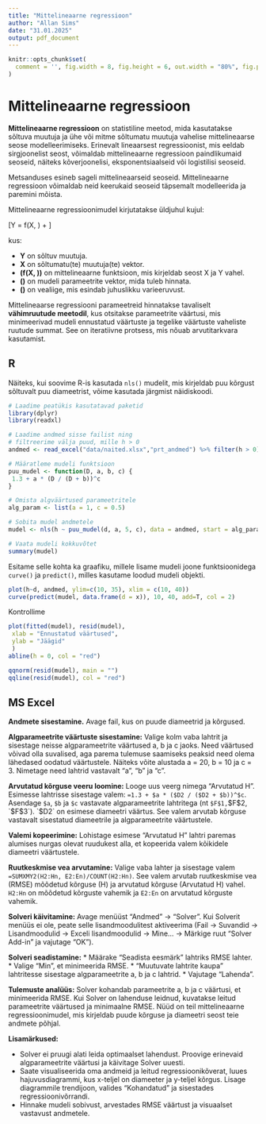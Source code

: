 ```yaml
---
title: "Mittelineaarne regressioon"
author: "Allan Sims"
date: "31.01.2025"
output: pdf_document
---
```



```r
knitr::opts_chunk$set(
  comment = '', fig.width = 8, fig.height = 6, out.width = "80%", fig.pos = "!ht"
)

```

# Mittelineaarne regressioon

**Mittelineaarne regressioon** on statistiline meetod, mida kasutatakse sõltuva muutuja ja ühe või mitme sõltumatu muutuja vahelise mittelineaarse seose modelleerimiseks. Erinevalt lineaarsest regressioonist, mis eeldab sirgjoonelist seost, võimaldab mittelineaarne regressioon paindlikumaid seoseid, näiteks kõverjoonelisi, eksponentsiaalseid või logistilisi seoseid.

Metsanduses esineb sageli mittelineaarseid seoseid. Mittelineaarne regressioon võimaldab neid keerukaid seoseid täpsemalt modelleerida ja paremini mõista.

Mittelineaarne regressioonimudel kirjutatakse üldjuhul kujul:
  

\[Y = f(X, \beta) + \epsilon\]

kus:
  
*   **Y** on sõltuv muutuja.
*   **X** on sõltumatu(te) muutuja(te) vektor.
*   **\(f(X, \beta)\)** on mittelineaarne funktsioon, mis kirjeldab seost X ja Y vahel.
*   **\(\beta\)** on mudeli parameetrite vektor, mida tuleb hinnata.
*   **\(\epsilon\)** on vealiige, mis esindab juhuslikku varieeruvust.


Mittelineaarse regressiooni parameetreid hinnatakse tavaliselt **vähimruutude meetodil**, kus otsitakse parameetrite väärtusi, mis minimeerivad mudeli ennustatud väärtuste ja tegelike väärtuste vaheliste ruutude summat. See on iteratiivne protsess, mis nõuab arvutitarkvara kasutamist.

## R

Näiteks, kui soovime R-is kasutada `nls()` mudelit, mis kirjeldab puu kõrgust sõltuvalt puu diameetrist, võime kasutada järgmist näidiskoodi. 

```r
# Laadime peatükis kasutatavad paketid
library(dplyr)
library(readxl)
```

```r
# Laadime andmed sisse failist ning
# filtreerime välja puud, mille h > 0
andmed <- read_excel("data/naited.xlsx","prt_andmed") %>% filter(h > 0)
```

```r
# Määratleme mudeli funktsioon
puu_mudel <- function(D, a, b, c) {
 1.3 + a * (D / (D + b))^c
}
```

```r
# Omista algväärtused parameetritele
alg_param <- list(a = 1, c = 0.5)
```

```r
# Sobita mudel andmetele
mudel <- nls(h ~ puu_mudel(d, a, 5, c), data = andmed, start = alg_param)

```

```r
# Vaata mudeli kokkuvõtet
summary(mudel)

```

Esitame selle kohta ka graafiku, millele lisame mudeli joone funktsioonidega `curve()` ja `predict()`, milles kasutame loodud mudeli objekti.

```r
plot(h~d, andmed, ylim=c(10, 35), xlim = c(10, 40))
curve(predict(mudel, data.frame(d = x)), 10, 40, add=T, col = 2)
```

Kontrollime 

```r
plot(fitted(mudel), resid(mudel),
 xlab = "Ennustatud väärtused",
 ylab = "Jäägid"
 )
abline(h = 0, col = "red")
```

```r
qqnorm(resid(mudel), main = "")
qqline(resid(mudel), col = "red")
```

\clearpage
## MS Excel


**Andmete sisestamine.** Avage fail, kus on puude diameetrid ja kõrgused.

**Algparameetrite väärtuste sisestamine:** Valige kolm vaba lahtrit ja sisestage neisse algparameetrite väärtused a, b ja c jaoks. Need väärtused võivad olla suvalised, aga parema tulemuse saamiseks peaksid need olema lähedased oodatud väärtustele. Näiteks võite alustada a = 20, b = 10 ja c = 3. Nimetage need lahtrid vastavalt "a", "b" ja "c".

**Arvutatud kõrguse veeru loomine:** Looge uus veerg nimega "Arvutatud H". Esimesse lahtrisse sisestage valem: `=1.3 + $a * ($D2 / ($D2 + $b))^$c`. Asendage `$a`, `$b` ja `$c` vastavate algparameetrite lahtritega (nt `$F$1, `$F$2, `$F$3`). `$D2` on esimese diameetri väärtus. See valem arvutab kõrguse vastavalt sisestatud diameetrile ja algparameetrite väärtustele.

**Valemi kopeerimine:** Lohistage esimese "Arvutatud H" lahtri paremas alumises nurgas olevat ruudukest alla, et kopeerida valem kõikidele diameetri väärtustele.

**Ruutkeskmise vea arvutamine:** Valige vaba lahter ja sisestage valem `=SUMXMY2(H2:Hn, E2:En)/COUNT(H2:Hn)`. See valem arvutab ruutkeskmise vea (RMSE) mõõdetud kõrguse (H) ja arvutatud kõrguse (Arvutatud H) vahel. `H2:Hn` on mõõdetud kõrguste vahemik ja `E2:En` on arvutatud kõrguste vahemik.

**Solveri käivitamine:** Avage menüüst "Andmed" -> "Solver". Kui Solverit menüüs ei ole, peate selle lisandmoodulitest aktiveerima (Fail -> Suvandid -> Lisandmoodulid -> Exceli lisandmoodulid -> Mine... -> Märkige ruut "Solver Add-in" ja vajutage "OK").

**Solveri seadistamine:**
    * Määrake "Seadista eesmärk" lahtriks RMSE lahter.
    * Valige "Min", et minimeerida RMSE.
    * "Muutuvate lahtrite kaupa" lahtritesse sisestage algparameetrite a, b ja c lahtrid.
    * Vajutage "Lahenda".

**Tulemuste analüüs:** Solver kohandab parameetrite a, b ja c väärtusi, et minimeerida RMSE. Kui Solver on lahenduse leidnud, kuvatakse leitud parameetrite väärtused ja minimaalne RMSE. Nüüd on teil mittelineaarne regressioonimudel, mis kirjeldab puude kõrguse ja diameetri seost teie andmete põhjal.

**Lisamärkused:**

* Solver ei pruugi alati leida optimaalset lahendust. Proovige erinevaid algparameetrite väärtusi ja käivitage Solver uuesti.
* Saate visualiseerida oma andmeid ja leitud regressioonikõverat, luues hajuvusdiagrammi, kus x-teljel on diameeter ja y-teljel kõrgus. Lisage diagrammile trendijoon, valides "Kohandatud" ja sisestades regressioonivõrrandi.
* Hinnake mudeli sobivust, arvestades RMSE väärtust ja visuaalset vastavust andmetele.



